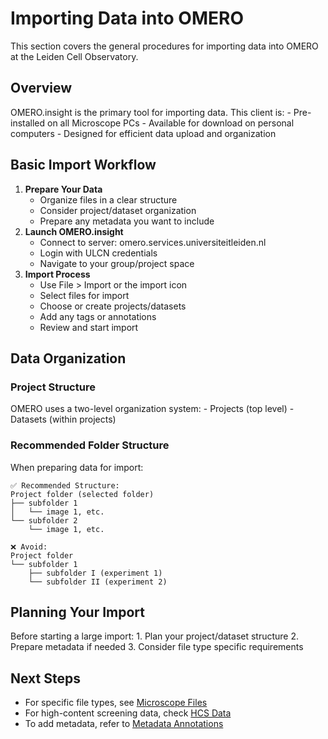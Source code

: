 # Importing Data into OMERO

This section covers the general procedures for importing data into OMERO at the Leiden Cell Observatory.

## Overview

OMERO.insight is the primary tool for importing data. This client is:
- Pre-installed on all Microscope PCs
- Available for download on personal computers
- Designed for efficient data upload and organization

## Basic Import Workflow

1. **Prepare Your Data**
   - Organize files in a clear structure
   - Consider project/dataset organization
   - Prepare any metadata you want to include

2. **Launch OMERO.insight**
   - Connect to server: omero.services.universiteitleiden.nl
   - Login with ULCN credentials
   - Navigate to your group/project space

3. **Import Process**
   - Use File > Import or the import icon
   - Select files for import
   - Choose or create projects/datasets
   - Add any tags or annotations
   - Review and start import

## Data Organization

### Project Structure
OMERO uses a two-level organization system:
- Projects (top level)
- Datasets (within projects)

### Recommended Folder Structure

When preparing data for import:

```
✅ Recommended Structure:
Project folder (selected folder)
├── subfolder 1
│   └── image 1, etc.
└── subfolder 2
    └── image 1, etc.

❌ Avoid:
Project folder
└── subfolder 1
    ├── subfolder I (experiment 1)
    └── subfolder II (experiment 2)
```

::: {.callout-tip}
## Planning Your Import
Before starting a large import:
1. Plan your project/dataset structure
2. Prepare metadata if needed
3. Consider file type specific requirements
:::

## Next Steps

- For specific file types, see [Microscope Files](microscope-files.qmd)
- For high-content screening data, check [HCS Data](hcs-data.qmd)
- To add metadata, refer to [Metadata Annotations](metadata.qmd)